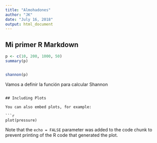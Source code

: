 ```yaml
---
title: "Almohadones"
author: "JK"
date: "July 16, 2018"
output: html_document
---
```


## Mi primer R Markdown
```r
p <- c(10, 200, 1000, 50)
summary(p)


shannon(p)
```



Vamos a definir la función para calcular Shannon

```

## Including Plots

You can also embed plots, for example:

```r


plot(pressure)
```

Note that the `echo = FALSE` parameter was added to the code chunk to prevent printing of the R code that generated the plot.
